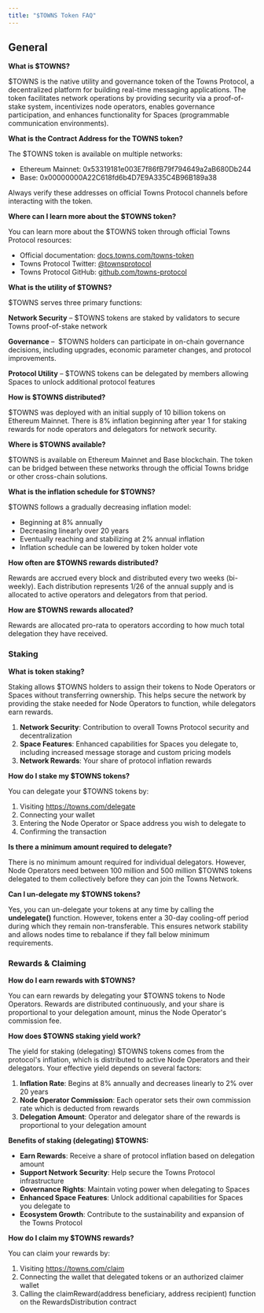 ```yaml
---
title: "$TOWNS Token FAQ"
---
```


## **General**

**What is $TOWNS?**

$TOWNS is the native utility and governance token of the Towns Protocol, a decentralized platform for building real-time messaging applications. The token facilitates network operations by providing security via a proof-of-stake system, incentivizes node operators, enables governance participation, and enhances functionality for Spaces (programmable communication environments).

**What is the Contract Address for the TOWNS token?**

The $TOWNS token is available on multiple networks:

- Ethereum Mainnet: 0x53319181e003E7f86fB79f794649a2aB680Db244
- Base: 0x00000000A22C618fd6b4D7E9A335C4B96B189a38

Always verify these addresses on official Towns Protocol channels before interacting with the token.

**Where can I learn more about the $TOWNS token?**

You can learn more about the $TOWNS token through official Towns Protocol resources:

- Official documentation: [docs.towns.com/towns-token](https://docs.towns.com/towns-token)
- Towns Protocol Twitter: [@townsprotocol](https://twitter.com/townsprotocol)
- Towns Protocol GitHub: [github.com/towns-protocol](http://github.com/towns-protocol)

**What is the utility of $TOWNS?**

$TOWNS serves three primary functions:

**Network Security** – $TOWNS tokens are staked by validators to secure Towns proof-of-stake network

**Governance** –  $TOWNS holders can participate in on-chain governance decisions, including upgrades, economic parameter changes, and protocol improvements.

**Protocol Utility** – $TOWNS tokens can be delegated by members allowing Spaces to unlock additional protocol features

**How is $TOWNS distributed?**

$TOWNS was deployed with an initial supply of 10 billion tokens on Ethereum Mainnet. There is 8% inflation beginning after year 1 for staking rewards for node operators and delegators for network security.

**Where is $TOWNS available?**

$TOWNS is available on Ethereum Mainnet and Base blockchain. The token can be bridged between these networks through the official Towns bridge or other cross-chain solutions.

**What is the inflation schedule for $TOWNS?**

$TOWNS follows a gradually decreasing inflation model:

- Beginning at 8% annually
- Decreasing linearly over 20 years
- Eventually reaching and stabilizing at 2% annual inflation
- Inflation schedule can be lowered by token holder vote

**How often are $TOWNS rewards distributed?**

Rewards are accrued every block and distributed every two weeks (bi-weekly). Each distribution represents 1/26 of the annual supply and is allocated to active operators and delegators from that period.

**How are $TOWNS rewards allocated?**

Rewards are allocated pro-rata to operators according to how much total delegation they have received.

### **Staking**

**What is token staking?**

Staking allows $TOWNS holders to assign their tokens to Node Operators or Spaces without transferring ownership. This helps secure the network by providing the stake needed for Node Operators to function, while delegators earn rewards.

1. **Network Security**: Contribution to overall Towns Protocol security and decentralization
2. **Space Features**: Enhanced capabilities for Spaces you delegate to, including increased message storage and custom pricing models
3. **Network Rewards**: Your share of protocol inflation rewards

**How do I stake my $TOWNS tokens?**

You can delegate your $TOWNS tokens by:

1. Visiting https://towns.com/delegate
2. Connecting your wallet
3. Entering the Node Operator or Space address you wish to delegate to
4. Confirming the transaction

**Is there a minimum amount required to delegate?**

There is no minimum amount required for individual delegators. However, Node Operators need between 100 million and 500 million $TOWNS tokens delegated to them collectively before they can join the Towns Network.

**Can I un-delegate my $TOWNS tokens?**

Yes, you can un-delegate your tokens at any time by calling the **undelegate()** function. However, tokens enter a 30-day cooling-off period during which they remain non-transferable. This ensures network stability and allows nodes time to rebalance if they fall below minimum requirements.

### **Rewards & Claiming**

**How do I earn rewards with $TOWNS?**

You can earn rewards by delegating your $TOWNS tokens to Node Operators. Rewards are distributed continuously, and your share is proportional to your delegation amount, minus the Node Operator's commission fee.

**How does $TOWNS staking yield work?**

The yield for staking (delegating) $TOWNS tokens comes from the protocol's inflation, which is distributed to active Node Operators and their delegators. Your effective yield depends on several factors:

1. **Inflation Rate**: Begins at 8% annually and decreases linearly to 2% over 20 years
2. **Node Operator Commission**: Each operator sets their own commission rate which is deducted from rewards
3. **Delegation Amount**: Operator and delegator share of the rewards is proportional to your delegation amount

**Benefits of staking (delegating) $TOWNS:**

- **Earn Rewards**: Receive a share of protocol inflation based on delegation amount
- **Support Network Security**: Help secure the Towns Protocol infrastructure
- **Governance Rights**: Maintain voting power when delegating to Spaces
- **Enhanced Space Features**: Unlock additional capabilities for Spaces you delegate to
- **Ecosystem Growth**: Contribute to the sustainability and expansion of the Towns Protocol

**How do I claim my $TOWNS rewards?**

You can claim your rewards by:

1. Visiting https://towns.com/claim
2. Connecting the wallet that delegated tokens or an authorized claimer wallet
3. Calling the claimReward(address beneficiary, address recipient) function on the RewardsDistribution contract